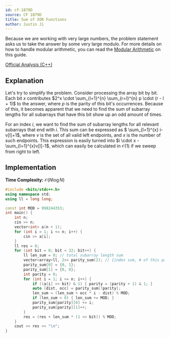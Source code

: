 ```yaml
---
id: cf-1879D
source: CF 1879D
title: Sum of XOR Functions
author: Justin Ji
---
```


<Warning title="Be careful with integer overflow!">

Because we are working with very large numbers, the problem statement asks us to
take the answer by some very large modulo. For more details on how to handle modular 
arithmetic, you can read the [Modular Arithmetic](https://usaco.guide/gold/modular)
on this guide.

</Warning>

[Official Analysis (C++)](https://codeforces.com/blog/entry/120773)

## Explanation
Let's try to simplify the problem. Consider processing the array bit by bit.
Each bit $x$ contributes $2^x \cdot \sum_{l=1}^{n} \sum_{r=l}^{n} p \cdot 
(r - l + 1)$ to the answer, where $p$ is the parity of this bit's occurrences. 
Because of this, it becomes apparent that we need to find the sum of subarray 
lengths for all subarrays that have this bit show up an odd amount of times.

For an index $i$, we want to find the sum of subarray lengths for all relevant 
subarrays that end with $i$. This sum can be expressed as 
$ \sum_{l=1}^{x} i-v[l]+1$, where $v$ is the set of all valid left 
endpoints, and $x$ is the number of such endpoints. This expression is easily 
turned into $i \cdot x - \sum_{l=1}^{x}v[l]-1$, which can easily be calculated in 
$\mathcal{O}(1)$ if we sweep from right to left. 

## Implementation

**Time Complexity:** $\mathcal{O}(N\log{N})$

<LanguageSection>

<CPPSection>

```cpp
#include <bits/stdc++.h>
using namespace std;
using ll = long long;

const int MOD = 998244353;
int main() {
    int n; 
    cin >> n;
    vector<int> a(n + 1);
    for (int i = 1; i <= n; i++) {
        cin >> a[i];
    }
    ll res = 0;
    for (int bit = 0; bit < 32; bit++) {
        ll len_sum = 0; // total subarray length sum
        vector<array<ll, 2>> parity_sum(2); // {index sum, # of this parity}
        parity_sum[0] = {0, 1};
        parity_sum[1] = {0, 0};
        int parity = 0;
        for (int i = 1; i <= n; i++) {
            if ((a[i] >> bit) & 1) { parity = (parity + 1) & 1; }
            auto [dist, occ] = parity_sum[!parity];
            len_sum = (len_sum + occ * i - dist) % MOD;
            if (len_sum < 0) { len_sum += MOD; }
            parity_sum[parity][0] += i;
            parity_sum[parity][1]++;
        }
        res = (res + len_sum * (1 << bit)) % MOD;
    }
    cout << res << "\n";
}
```

</CPPSection>

</LanguageSection>